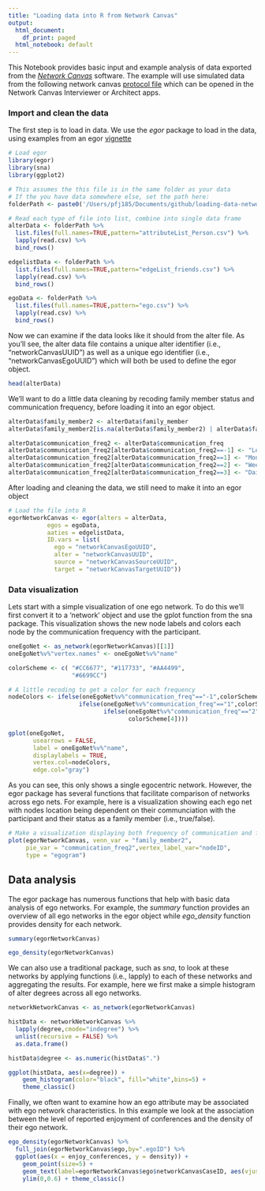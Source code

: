 ```yaml
---
title: "Loading data into R from Network Canvas"
output:
  html_document:
    df_print: paged
  html_notebook: default
---
```


This Notebook provides basic input and example analysis of data exported from the [*Network Canvas*](http://networkcanvas.com) software. The example will use simulated data from the following network canvas [protocol file](https://github.com/pfsj/loading-data-network-canvas/blob/main/SB22_workshop_protocol.netcanvas) which can be opened in the Network Canvas Interviewer or Architect apps.

### Import and clean the data

The first step is to load in data. We use the *egor* package to load in the data, using examples from an egor [vignette](https://cran.r-project.org/web/packages/egor/vignettes/using_egor.html)


```r
# Load egor
library(egor)
library(sna)
library(ggplot2)

# This assumes the this file is in the same folder as your data
# If the you have data somewhere else, set the path here:
folderPath <- paste0('/Users/pfj185/Documents/github/loading-data-network-canvas/networkCanvasExport')

# Read each type of file into list, combine into single data frame
alterData <- folderPath %>%
  list.files(full.names=TRUE,pattern="attributeList_Person.csv") %>%
  lapply(read.csv) %>%
  bind_rows()

edgelistData <- folderPath %>%
  list.files(full.names=TRUE,pattern="edgeList_friends.csv") %>%
  lapply(read.csv) %>%
  bind_rows()

egoData <- folderPath %>%
  list.files(full.names=TRUE,pattern="ego.csv") %>%
  lapply(read.csv) %>%
  bind_rows()
```


Now we can examine if the data looks like it should from the alter file. As you'll see, the alter data file contains a unique alter identifier (i.e., "networkCanvasUUID") as well as a unique ego identifier (i.e., "networkCanvasEgoUUID") which will both be used to define the egor object.
```r
head(alterData)
```

We'll want to do a little data cleaning by recoding family member status and communication frequency, before loading it into an egor object.
```r
alterData$family_member2 <- alterData$family_member
alterData$family_member2[is.na(alterData$family_member2) | alterData$family_member2==""] <- "false"

alterData$communication_freq2 <- alterData$communication_freq
alterData$communication_freq2[alterData$communication_freq2==-1] <- "Less than \n monthly"
alterData$communication_freq2[alterData$communication_freq2==1] <- "Monthly"
alterData$communication_freq2[alterData$communication_freq2==2] <- "Weekly"
alterData$communication_freq2[alterData$communication_freq2==3] <- "Daily"

```

After loading and cleaning the data, we still need to make it into an egor object
```r
# Load the file into R
egorNetworkCanvas <- egor(alters = alterData,
           egos = egoData,
           aaties = edgelistData,
           ID.vars = list(
             ego = "networkCanvasEgoUUID",
             alter = "networkCanvasUUID",
             source = "networkCanvasSourceUUID",
             target = "networkCanvasTargetUUID"))
```

### Data visualization

Lets start with a simple visualization of one ego network. To do this we'll first convert it to a 'network' object and use the gplot function from the sna package. This visualization shows the new node labels and colors each node by the communication frequency with the participant.
```r

oneEgoNet <- as_network(egorNetworkCanvas)[[1]]
oneEgoNet%v%"vertex.names" <- oneEgoNet%v%"name"

colorScheme <- c( "#CC6677", "#117733", "#AA4499",
                  "#6699CC")

# A little recoding to get a color for each frequency
nodeColors <- ifelse(oneEgoNet%v%"communication_freq"=="-1",colorScheme[1],
                    ifelse(oneEgoNet%v%"communication_freq"=="1",colorScheme[2],
                           ifelse(oneEgoNet%v%"communication_freq"=="2",colorScheme[3],
                                  colorScheme[4])))

gplot(oneEgoNet,
       usearrows = FALSE,
       label = oneEgoNet%v%"name",
       displaylabels = TRUE,
       vertex.col=nodeColors,
       edge.col="gray")
```

As you can see, this only shows a single egocentric network. However, the egor package has several functions that facilitate comparison of networks across ego nets. For example, here is a visualization showing each ego net with nodes location being dependent on their communciation with the participant and their status as a family member (i.e., true/false).

```r
# Make a visualization displaying both frequency of communication and family member status
plot(egorNetworkCanvas, venn_var = "family_member2",
     pie_var = "communication_freq2",vertex_label_var="nodeID",
     type = "egogram")
```

## Data analysis

The egor package has numerous functions that help with basic data analysis of ego networks. For example, the *summary* function provides an overview of all ego networks in the egor object while *ego_density* function provides density for each network.

```r
summary(egorNetworkCanvas)

ego_density(egorNetworkCanvas)
```
We can also use a traditional package, such as *sna*, to look at these networks by applying functions (i.e., lapply) to each of these networks and aggregating the results. For example, here we first make a simple histogram of alter degrees across all ego networks.

```r
networkNetworkCanvas <- as_network(egorNetworkCanvas)

histData <- networkNetworkCanvas %>%
  lapply(degree,cmode="indegree") %>%
  unlist(recursive = FALSE) %>%
  as.data.frame()

histData$degree <- as.numeric(histData$".")

ggplot(histData, aes(x=degree)) +
    geom_histogram(color="black", fill="white",bins=5) +
    theme_classic()

```

Finally, we often want to examine how an ego attribute may be associated with ego network characteristics. In this example we look at the association between the level of reported enjoyment of conferences and the density of their ego network.
```r
ego_density(egorNetworkCanvas) %>%
  full_join(egorNetworkCanvas$ego,by=".egoID") %>%
  ggplot(aes(x = enjoy_conferences, y = density)) +
    geom_point(size=5) +
    geom_text(label=egorNetworkCanvas$ego$networkCanvasCaseID, aes(vjust=c(-1.5))) +
    ylim(0,0.6) + theme_classic()
```
